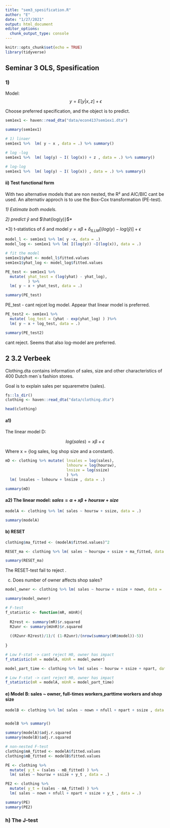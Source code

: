 ```yaml
---
title: "sem3_spesification.R"
author: "E"
date: "1/27/2021"
output: html_document
editor_options: 
  chunk_output_type: console
---
```


```r
knitr::opts_chunk$set(echo = TRUE)
library(tidyverse)
```

## Seminar 3 OLS, Spesification

### 1)

Model: $$\ y = E[y|x,z] + \epsilon $$

Choose preferred specification, and the object is to predict.

```r

sem1ex1 <- haven::read_dta("data/econ4137sem1ex1.dta")

summary(sem1ex1)

# 1) linaer
sem1ex1 %>%  lm( y ~ x , data = .) %>% summary()

# log -log
sem1ex1 %>%  lm( log(y) ~ I( log(x)) + z , data = .) %>% summary()

# log-log
sem1ex1 %>%  lm( log(y) ~ I( log(x)) , data = .) %>% summary()

```

#### ii) Test functional form

With two alternative models that are non nested, the R² and AIC/BIC cant be used. An alternativ approch is to use the Box-Cox transformation (PE-test).

*1) Estimate both models.*

*2) predict* $\hat{y}$ and $\hat{log(y)}$\*

\*3) t-statistics of $\delta$ and model $y = x\beta + \delta_{tLLM}[(log(y) - log(\hat{y})] + \epsilon$

```r

model_l <- sem1ex1 %>% lm( y ~x, data = .)
model_log <- sem1ex1 %>% lm( I(log(y)) ~I(log(x)), data = .)

# fit the model
sem1ex1$yhat <- model_l$fitted.values
sem1ex1$yhat_log <- model_log$fitted.values

PE_test <- sem1ex1 %>% 
  mutate( yhat_test = (log(yhat) - yhat_log),
          ) %>% 
  lm( y ~ x + yhat_test, data = .)

summary(PE_test)

```

PE_test - cant rejcet log model. Appear that linear model is preferred.

```r
PE_test2 <- sem1ex1 %>% 
  mutate( log_test = (yhat - exp(yhat_log) ) )%>% 
  lm( y ~ x + log_test, data = .)

summary(PE_test2)
```

cant reject. Seems that also log-model are preferred.

## 2 3.2 Verbeek

Clothing.dta contains information of sales, size and other characteristics of 400 Dutch men\`s fashion stores.

Goal is to explain sales per squaremetre (sales).

```r
fs::ls_dir()
clothing <- haven::read_dta("data/clothing.dta")

head(clothing)
```

#### a1)

The linear model D:

$$
log(sales) = x\beta + \epsilon  
$$

Where x = {log sales, log shop size and a constant}.

```r
mD <- clothing %>% mutate( lnsales = log(sales),
                           lnhourw = log(hoursw),
                           lnsize = log(ssize)
                           ) %>% 
  lm( lnsales ~ lnhourw + lnsize , data = .)

summary(mD)
```

#### a2) The linear model: $sales = \alpha + x\beta + hoursw + size$

```r

modelA <- clothing %>% lm( sales ~ hoursw + ssize, data = .)

summary(modelA)
```

#### b) RESET

```r
clothing$ma_fitted <- (modelA$fitted.values)^2

RESET_ma <- clothing %>% lm( sales ~ hourspw + ssize + ma_fitted, data = .)

summary(RESET_ma)

```

The RESET-test fail to reject \delta.

c) Does number of owner affects shop sales?

```r
model_owner <- clothing %>% lm( sales ~ hoursw + ssize + nown, data = .)

summary(model_owner)

# F-test
f_statistic <- function(mR, mUnR){
  
  R2rest <- summary(mR)$r.squared 
  R2unr <- summary(mUnR)$r.squared
    
  ((R2unr-R2rest)/1)/( (1-R2unr)/(nrow(summary(mR$model))-5))  
  
}

# Low F-stat -> cant reject H0, owner has impact
f_statistic(mR = modelA, mUnR = model_owner)

model_part_time <- clothing %>% lm( sales ~ hoursw + ssize + npart, data = .)

# Low F-stat -> cant reject H0, owner has impact
f_statistic(mR = modelA, mUnR = model_part_time)

```

#### e) Model B: sales ~ owner, full-times workers,parttime workers and shop size
```r

modelB <- clothing %>% lm( sales ~ nown + nfull + npart + ssize , data = .)


modelB %>% summary()


```

```r
summary(modelA)$adj.r.squared
summary(modelB)$adj.r.squared

# non-nested F-test
clothing$mA_fitted <- modelA$fitted.values
clothing$mB_fitted <- modelB$fitted.values

PE <- clothing %>%
  mutate( y_t = (sales - mB_fitted) ) %>% 
  lm( sales ~ hoursw + ssize + y_t , data = .)

PE2 <- clothing %>%
  mutate( y_t = (sales - mA_fitted) ) %>% 
  lm( sales ~ nown + nfull + npart + ssize + y_t , data = .)

summary(PE)
summary(PE2)
```


### h) The J-test
```r

```







